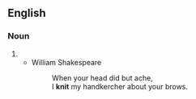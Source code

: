 ==English==

===Noun===
{{en-noun}}

# {{obsolete form of|handkerchief|lang=en}}
#* William Shakespeare
#*: When your head did but ache,<br>I '''knit''' my handkercher about your brows.
